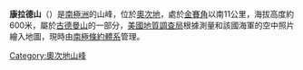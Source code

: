 {{Coord|69|25|S|158|46|E|source:GNIS|display=title}}

'''康拉德山'''（{{lang-en|Mount Conrad}}）是[[南極洲|南極洲]]的山峰，位於[[奧次地|奧次地]]，處於[[金賽角|金賽角]]以南11公里，海拔高度約600米，屬於[[古德曼山|古德曼山]]的一部分，[[美國地質調查局|美國地質調查局]]根據測量和該國海軍的空中照片繪入地圖，現時由[[南極條約體系|南極條約體系]]管理。

{{DEFAULTSORT:Mount Conrad}}
[[Category:奧次地山峰|Category:奧次地山峰]]


{{OatesLand-geo-stub}}